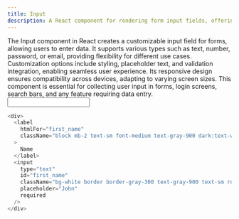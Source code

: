 ```yaml
---
title: Input
description: A React component for rendering form input fields, offering flexibility in user data collection.
---
```

<div className="mdx-body">
The Input component in React creates a customizable input field for forms, allowing users to enter data. It supports various types such as text, number, password, or email, providing flexibility for different use cases. Customization options include styling, placeholder text, and validation integration, enabling seamless user experience. Its responsive design ensures compatibility across devices, adapting to varying screen sizes. This component is essential for collecting user input in forms, login screens, search bars, and any feature requiring data entry.

<PreviewBox>
<Input />
</PreviewBox>

```js showLineNumbers caption="You can customize the markup and modify the tags as per your preferred framework to seamlessly integrate them into your project."
<div>
  <label
    htmlFor="first_name"
    className="block mb-2 text-sm font-medium text-gray-900 dark:text-white"
  >
    Name
  </label>
  <input
    type="text"
    id="first_name"
    className="bg-white border border-gray-300 text-gray-900 text-sm rounded-lg focus:ring-gray-500 focus:border-gray-500 block w-full p-2.5 dark:bg-black dark:border-gray-600 dark:placeholder-gray-400 dark:text-white dark:focus:ring-gray-500 dark:focus:border-gray-500"
    placeholder="John"
    required
  />
</div>
```
</div>